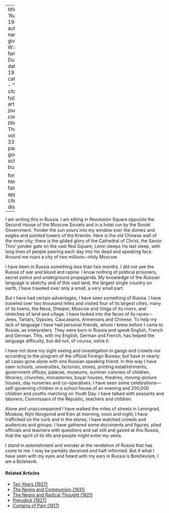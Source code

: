 
---
title: 'Russia, 1926'
author:
  - name:
      given: W.E.B.
      family: Du Bois
date: May 1926
categories: 
  - ""
citation: 
  type: article-journal
  container-title: The Crisis
  volume: 33
  issue: 1
  page: 8
google-scholar: true

format:
  html:
    toc: false
    appendix-cite-as: display
---


I am writing this in Russia. I am sitting in Revolution Square opposite the Second House of the Moscow Soviets and in a hotel run by the Soviet Government. Yonder the sun pours into my window over the domes and eagles and pointed towers of the Kremlin. Here is the old Chinese wall of the inner city; there is the gilded glory of the Cathedral of Christ, the Savior. Thro' yonder gate on the vast Red Square, Lenin sleeps his last sleep, with long lines of people peering each day into his dead and speaking face. Around me roars a city of two millions---Holy Moscow.

I have been in Russia something less than two months. I did not see the Russia of war and blood and rapine. I know nothing of political prisoners, secret police and underground propaganda. My knowledge of the Russian language is sketchy and of this vast land, the largest single country on earth, I have traveled over only a small, a very small part.

But I have had certain advantages; I have seen something of Russia. I have traveled over two thousand miles and visited four of its largest cities, many of its towns, the Neva, Dneiper, Moscow and Volga of its rivers, and stretches of land and village. I have looked into the faces of its races---Jews, Tartars, Gypsies, Caucasians, Armenians and Chinese. To help my lack of language I have had personal friends, whom I knew before I came to Russia, as interpreters. They were born in Russia and speak English, French and German. This, with my English, German and French, has helped the language difficulty, but did not, of course, solve it.

I have not done my sight seeing and investigation in gangs and crowds nor according to the program of the official Foreign Bureau; but have in nearly all cases gone alone with one Russian speaking friend. In this way I have seen schools, universities, factories, stores, printing establishments, government offices, palaces, museums, summer colonies of children, libraries, churches, monasteries, boyar houses, theatres, moving-picture houses, day nurseries and co-operatives. I have seen some celebrations---self-governing children in a school house of an evening and 200,000 children and youths marching on Youth Day. I have talked with peasants and laborers, Commissars of the Republic, teachers and children.

Alone and unaccompanied I have walked the miles of streets in Leningrad, Moskow, Nijni Novgorod and Kiev at morning, noon and night; I have trafficked on the curb and in the stores; I have watched crowds and audiences and groups. I have gathered some documents and figures, plied officials and teachers with questions and sat still and gazed at this Russia, that the spirit of its life and people might enter my veins.

I stand in astonishment and wonder at the revelation of Russia that has come to me. I may be partially deceived and half-informed. But if what I have seen with my eyes and heard with my ears in Russia is Bolshevism, I am a Bolshevik.

<!-- Similar articles start here -->
<div  class="clear-wrap"></div>

#### Related Articles

* [Ten Years (1927)](/Volumes/34/10/ten_years.html)
* [The Negro and Communism (1931)](/Volumes/38/09/negro_and_communism.html)
* [The Negro and Radical Thought (1921)](/Volumes/22/03/negro_and_radical_thought.html)
* [Prejudice (1927)](/Volumes/34/09/prejudice.html)
* [Curtains of Pain (1917)](/Volumes/13/04/curtains_of_pain.html)

<!-- Similar articles end here -->
